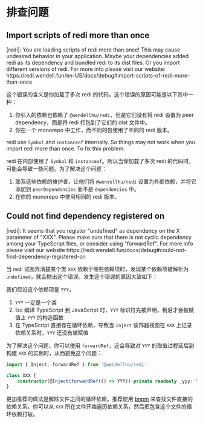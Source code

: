 
# 排查问题

## Import scripts of redi more than once

<Callout>
[redi]: You are loading scripts of redi more than once! This may cause undesired behavior in your application.
Maybe your dependencies added redi as its dependency and bundled redi to its dist files. Or you import different versions of redi.
For more info please visit our website: https://redi.wendell.fun/en-US/docs/debug#import-scripts-of-redi-more-than-once
</Callout>

这个错误的含义是你加载了多次 redi 的代码。这个错误的原因可能是以下其中一种：

1. 你引入的依赖也依赖了 `@wendellhu/redi`，但是它们没有将 redi 设置为 peer dependency，而是将 redi 打包到了它们的 dist 文件中。
2. 你在一个 monorepo 中工作，而不同的包使用了不同的 redi 版本。

redi use `Symbol` and `instanceof` internally. So things may not work when you import redi more than once. To fix this problem:

redi 在内部使用了 `Symbol` 和 `instanceof`。所以当你加载了多次 redi 的代码时，可能会导致一些问题。为了解决这个问题：

1. 联系这些依赖的维护者，让他们将 `@wendellhu/redi` 设置为外部依赖，并将它添加到 `peerDependencies` 而不是 `dependencies` 中。
2. 在你的 monorepo 中使用相同的 redi 版本。

## Could not find dependency registered on

<Callout>
[redi]: It seems that you register "undefined" as dependency on the X parameter of "XXX". Please make sure that there is not cyclic dependency among your TypeScript files, or consider using "forwardRef". For more info please visit our website https://redi.wendell.fun/docs/debug#could-not-find-dependency-registered-on
</Callout>

当 redi 试图弄清楚某个类 `XXX` 依赖于哪些依赖项时，发现某个依赖项被解析为 `undefined`，就会抛出这个错误。发生这个错误的原因大致如下：

我们假设这个依赖项是 `YYY`，

1. `YYY` 一定是一个类
2. tsc 编译 TypeScript 到 JavaScript 时，`YYY` 标识符先被声明，稍后才会被赋值上 `YYY` 的构造函数
3. 在 TypeScript 直接存在循环依赖，导致当 `Inject` 装饰器视图在 `XXX` 上记录依赖关系时，`YYY` 还没有被赋值

为了解决这个问题，你可以使用 `forwardRef`，这会导致对 `YYY` 的取值过程延后到构建 `XXX` 的实例时，从而避免这个问题：

```ts
import { Inject, forwardRef } from '@wendellhu/redi'

class XXX {
    constructor(@Inject(forwardRef(() => YYY)) private readonly _yyy: YYY) {}
}

```

更加推荐的做法是解除文件之间的循环依赖。推荐使用 [bnpm](https://www.npmjs.com/package/dpdm) 来查找文件直接的依赖关系。你可以从  `XXX` 所在文件开始遍历依赖关系，然后把包含这个文件的循环依赖打破。
